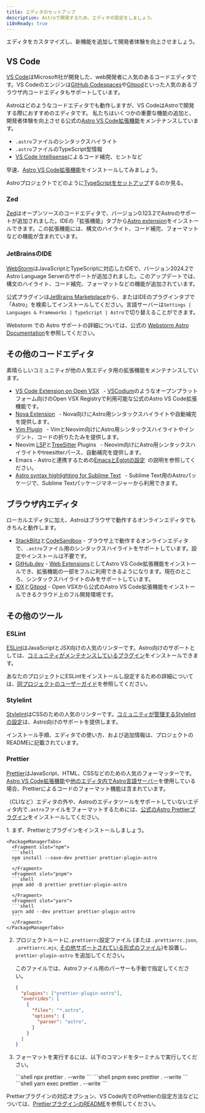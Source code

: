```yaml
---
title: エディタのセットアップ
description: Astroで開発するため、エディタの設定をしましょう。
i18nReady: true
---
```



エディタをカスタマイズし、新機能を追加して開発者体験を向上させましょう。

## VS Code

[VS Code](https://code.visualstudio.com/)はMicrosoft社が開発した、web開発者に人気のあるコードエディタです。VS Codeのエンジンは[GitHub Codespaces](https://github.com/features/codespaces)や[Gitpod](https://gitpod.io/)といった人気のあるブラウザ内コードエディタもサポートしています。

Astroはどのようなコードエディタでも動作しますが、VS CodeはAstroで開発する際におすすめのエディタです。 私たちはいくつかの重要な機能の追加と、開発者体験を向上させる公式の[Astro VS Code拡張機能](https://marketplace.visualstudio.com/items?itemName=astro-build.astro-vscode)をメンテナンスしています。

- `.astro`ファイルのシンタックスハイライト
- `.astro`ファイルのTypeScript型情報
- [VS Code Intellisense](https://code.visualstudio.com/docs/editor/intellisense)によるコード補完、ヒントなど

早速、[Astro VS Code拡張機能](https://marketplace.visualstudio.com/items?itemName=astro-build.astro-vscode)をインストールしてみましょう。



<ReadMore>Astroプロジェクトでどのように[TypeScriptをセットアップ](/ja/guides/typescript/)するのか見る。</ReadMore>


### Zed 

[Zed](https://zed.dev/)はオープンソースのコードエディタで、バージョン0.123.2でAstroのサポートが追加されました。IDEの「拡張機能」タブから[Astro extension](https://github.com/zed-extensions/astro)をインストールできます。この拡張機能には、構文のハイライト、コード補完、フォーマットなどの機能が含まれています。

### JetBrainsのIDE

[WebStorm](https://www.jetbrains.com/webstorm/)はJavaScriptとTypeScriptに対応したIDEで、バージョン2024.2でAstro Language Serverのサポートが追加されました。このアップデートでは、構文のハイライト、コード補完、フォーマットなどの機能が追加されています。

公式プラグインは[JetBrains Marketplace](https://plugins.jetbrains.com/plugin/20959-astro)から、またはIDEのプラグインタブで「Astro」を検索してインストールしてください。言語サーバーは`Settings | Languages & Frameworks | TypeScript | Astro`で切り替えることができます。

Webstorm での Astro サポートの詳細については、公式の [Webstorm Astro Documentation](https://www.jetbrains.com/help/webstorm/astro.html)を参照してください。

## その他のコードエディタ

素晴らしいコミュニティが他の人気エディタ用の拡張機能をメンテナンスしています。

- [VS Code Extension on Open VSX](https://open-vsx.org/extension/astro-build/astro-vscode) <span style="margin: 0.25em;"><Badge text="Official" /></span> - [VSCodium](https://vscodium.com/)のようなオープンプラットフォーム向けのOpen VSX Registryで利用可能な公式のAstro VS Code拡張機能です。
- [Nova Extension](https://extensions.panic.com/extensions/sciencefidelity/sciencefidelity.astro/)<span style="margin: 0.25em;"><Badge class="neutral-badge" text="Community" /></span> - Nova向けにAstro用シンタックスハイライトや自動補完を提供します。
- [Vim Plugin](https://github.com/wuelnerdotexe/vim-astro) <span style="margin: 0.25em;"><Badge class="neutral-badge" text="Community" /></span> - VimとNeovim向けにAstro用シンタックスハイライトやインデント、コードの折りたたみを提供します。
- Neovim [LSP](https://github.com/neovim/nvim-lspconfig/blob/master/doc/server_configurations.md#astro)と[TreeSitter](https://github.com/virchau13/tree-sitter-astro) Plugins <span style="margin: 0.25em;"><Badge class="neutral-badge" text="Community" /></span> - Neovim向けにAstro用シンタックスハイライトやtreesitterパース、自動補完を提供します。
- Emacs - Astroと連携するための[EmacsとEglotの設定](https://medium.com/@jrmjrm/configuring-emacs-and-eglot-to-work-with-astro-language-server-9408eb709ab0)<span style="margin: 0.25em;"><Badge class="neutral-badge" text="Community" /></span>の説明を参照してください。
- [Astro syntax highlighting for Sublime Text](https://packagecontrol.io/packages/Astro) <span style="margin: 0.25em;"><Badge class="neutral-badge" text="Community" /></span> - Sublime Text用のAstroパッケージで、Sublime Textパッケージマネージャーから利用できます。

## ブラウザ内エディタ

ローカルエディタに加え、Astroはブラウザで動作するオンラインエディタでもきちんと動作します。

- [StackBlitz](https://stackblitz.com/)と[CodeSandbox](https://codesandbox.io/) - ブラウザ上で動作するオンラインエディタで、`.astro`ファイル用のシンタックスハイライトをサポートしています。設定やインストールは不要です。
- [GitHub.dev](https://github.dev/) - [Web Extensions](https://code.visualstudio.com/api/extension-guides/web-extensions)としてAstro VS Code拡張機能をインストールでき、拡張機能の一部をフルに利用できるようになります。現在のところ、シンタックスハイライトのみをサポートしています。
- [IDX](https://idx.dev)と[Gitpod](https://gitpod.io/) - Open VSXから公式のAstro VS Code拡張機能をインストールできるクラウド上のフル開発環境です。

## その他のツール

### ESLint

[ESLint](https://eslint.org/)はJavaScriptとJSX向けの人気のリンターです。Astro向けのサポートとしては、[コミュニティがメンテナンスしているプラグイン](https://github.com/ota-meshi/eslint-plugin-astro)をインストールできます。

あなたのプロジェクトにESLintをインストールし設定するための詳細については、[同プロジェクトのユーザーガイド](https://ota-meshi.github.io/eslint-plugin-astro/user-guide/)を参照してください。

### Stylelint

[Stylelint](https://stylelint.io/)はCSSのための人気のリンターです。[コミュニティが管理するStylelintの設定](https://github.com/ota-meshi/stylelint-config-html)は、Astro向けのサポートを提供します。

インストール手順、エディタでの使い方、および追加情報は、プロジェクトのREADMEに記載されています。

### Prettier

[Prettier](https://prettier.io/)はJavaScript、HTML、CSSなどのための人気のフォーマッターです。[Astro VS Code拡張機能](https://marketplace.visualstudio.com/items?itemName=astro-build.astro-vscode)や[他のエディタ内でAstro言語サーバー](#その他のコードエディタ)を使用している場合、Prettierによるコードのフォーマット機能は含まれています。

（CLIなど）エディタの外や、Astroのエディタツールをサポートしていないエディタ内で`.astro`ファイルをフォーマットするためには、[公式のAstro Prettierプラグイン](https://github.com/withastro/prettier-plugin-astro)をインストールしてください。

<Steps>
1. まず、Prettierとプラグインをインストールしましょう。

    <PackageManagerTabs>
      <Fragment slot="npm">
      ```shell
      npm install --save-dev prettier prettier-plugin-astro
      ```
      </Fragment>
      <Fragment slot="pnpm">
      ```shell
      pnpm add -D prettier prettier-plugin-astro
      ```
      </Fragment>
      <Fragment slot="yarn">
      ```shell
      yarn add --dev prettier prettier-plugin-astro
      ```
      </Fragment>
    </PackageManagerTabs>

2. プロジェクトルートに`.prettierrc`設定ファイル (または `.prettierrc.json`, `.prettierrc.mjs`, [その他サポートされている形式のファイル](https://prettier.io/docs/configuration))を設置し、 `prettier-plugin-astro` を追加してください。

    このファイルでは、Astroファイル用のパーサーも手動で指定してください。

    ```json title=".prettierrc"
    {
      "plugins": ["prettier-plugin-astro"],
      "overrides": [
        {
          "files": "*.astro",
          "options": {
            "parser": "astro",
          }
        }
      ]
    }
    ```

3. フォーマットを実行するには、以下のコマンドをターミナルで実行してください。

    <PackageManagerTabs>
      <Fragment slot="npm">
      ```shell
      npx prettier . --write
      ```
      </Fragment>
      <Fragment slot="pnpm">
      ```shell
      pnpm exec prettier . --write
      ```
      </Fragment>
      <Fragment slot="yarn">
      ```shell
      yarn exec prettier . --write
      ```
      </Fragment>
    </PackageManagerTabs>
</Steps>

Prettierプラグインの対応オプション、VS Code内でのPrettierの設定方法などについては、[PrettierプラグインのREADME](https://github.com/withastro/prettier-plugin-astro/blob/main/README.md)を参照してください。
